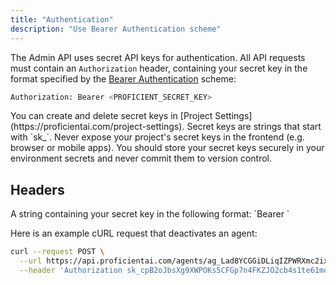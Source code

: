 ```yaml
---
title: "Authentication"
description: "Use Bearer Authentication scheme"
---
```


The Admin API uses secret API keys for authentication. All API requests must contain an `Authorization` header,
containing your secret key in the format specified by the [Bearer Authentication](https://swagger.io/docs/specification/authentication/bearer-authentication/)
scheme:

```bash
Authorization: Bearer <PROFICIENT_SECRET_KEY>
```

<Info>
  You can create and delete secret keys in [Project
  Settings](https://proficientai.com/project-settings). Secret keys are strings
  that start with `sk_`.
</Info>

<Warning>
  Never expose your project's secret keys in the frontend (e.g. browser or
  mobile apps). You should store your secret keys securely in your environment
  secrets and never commit them to version control.
</Warning>

## Headers

<ParamField query="Authorization" type="string" required>
A string containing your secret key in the following format: `Bearer <PROFICIENT_SECRET_KEY>`
</ParamField>

Here is an example cURL request that deactivates an agent:

<CodeGroup>

```bash cURL
curl --request POST \
  --url https://api.proficientai.com/agents/ag_Lad8YCGGiDLiqIZPWRXmc2ix/deactivate \
  --header 'Authorization sk_cpB2oJbsXg9XWPOKs5CFGp7n4FKZJO2cb4s1te61mqT9tgmupOp0kFqJWtAAPjK6xAS2tOp2'
```

</CodeGroup>

